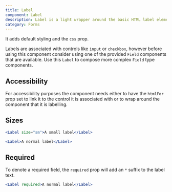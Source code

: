 ```yaml
---
title: Label
component: Label
description: Label is a light wrapper around the basic HTML label element.
category: Forms
---
```


It adds default styling and the `css` prop.

Labels are associated with controls like `input` or `checkbox`, however before using this component consider using one of the provided `Field` components that are available. Use this `Label` to compose more complex `Field` type components.

## Accessibility

For accessibility purposes the component needs either to have the `htmlFor` prop set to link it to the control it is associated with or to wrap around the component that it is labelling.

## Sizes

```jsx preview
<Label size="sm">A small label</Label>
```

```jsx preview
<Label>A normal label</Label>
```

## Required

To denote a required field, the `required` prop will add an `*` suffix to the label text.

```jsx preview
<Label required>A normal label</Label>
```
